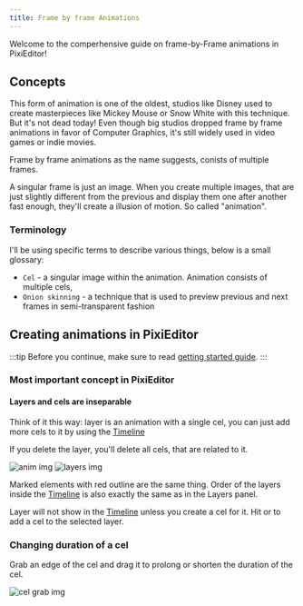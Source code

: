 ```yaml
---
title: Frame by frame Animations
---
```



Welcome to the comperhensive guide on frame-by-Frame animations in PixiEditor!

## Concepts

This form of animation is one of the oldest, studios like Disney used to create masterpieces like Mickey Mouse or Snow White with this technique.
But it's not dead today! Even though big studios dropped frame by frame animations in favor of Computer Graphics, it's still widely used in video games or indie movies.

Frame by frame animations as the name suggests, conists of multiple frames.

A singular frame is just an image. When you create multiple images, that are just slightly different from the previous and display them one after another fast enough, they'll create a illusion of motion. So called "animation".

### Terminology

I'll be using specific terms to describe various things, below is a small glossary:

- `Cel` - a singular image within the animation. Animation consists of multiple cels,
- `Onion skinning` - a technique that is used to preview previous and next frames in semi-transparent fashion

## Creating animations in PixiEditor

:::tip
Before you continue, make sure to read <a href="/docs/usage/animating/getting-started">getting started guide</a>.
:::

### Most important concept in PixiEditor

#### **Layers and cels are inseparable**

Think of it this way: layer is an animation with a single cel, you can just add more cels to it by using the <a href="/docs/usage/animating/getting-started#timeline">Timeline</a>

If you delete the layer, you'll delete all cels, that are related to it.

<Image src={animImg} alt="anim img"/>
<Image src={layerImg} alt="layers img"/>

Marked elements with red outline are the same thing. Order of the layers inside the <a href="/docs/usage/animating/getting-started#timeline">Timeline</a> is also exactly the same as in the Layers panel.

Layer will not show in the <a href="/docs/usage/animating/getting-started#timeline">Timeline</a> unless you create a cel for it. Hit 
<span className="pixi-icon icon-plus-square"/> or <span className="pixi-icon icon-duplicate"/> to add a cel to the selected layer.

### Changing duration of a cel

Grab an edge of the cel and drag it to prolong or shorten the duration of the cel.

<Image src={cel} alt="cel grab img"/>
